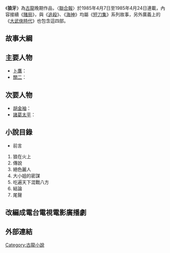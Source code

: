 《'''狼牙'''》為[[古龍|古龍]]晚期作品，〈[[聯合報|聯合報]]〉於1985年4月7日至1985年4月24日連載，內容接續《[[賭局|賭局]]》，與《[[追殺_(小說)|追殺]]》、《[[海神_(古龍)|海神]]》均屬《[[短刀集|短刀集]]》系列故事，另外廣義上的《[[大武俠時代|大武俠時代]]》也包含這四部。

==故事大綱==

==主要人物==

*[[卜鷹|卜鷹]]：
*[[關二|關二]]：
==次要人物==
*[[胡金袖|胡金袖]]：
*[[諸葛太平|諸葛太平]]：
==小說目錄==
*前言
#狼在火上
#傳說
#絕色麗人
#大小姐的密謀
#吃遍天下混戰八方
#結論
#尾聲
==改編成電台電視電影廣播劇==
==外部連結==

{{lit-stub}}
{{古龍作品}}

[[Category:古龍小說|Category:古龍小說]]